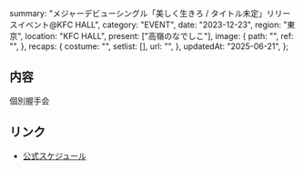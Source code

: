   summary: "メジャーデビューシングル「美しく生きろ / タイトル未定」リリースイベント@KFC HALL",
  category: "EVENT",
  date: "2023-12-23",
  region: "東京",
  location: "KFC HALL",
  present: ["高嶺のなでしこ"],
  image: {
    path: "",
    ref: "",
  },
  recaps: {
    costume: "",
    setlist: [],
    url: "",
  },
  updatedAt: "2025-06-21",
};

## 内容

個別握手会

## リンク

- [公式スケジュール](https://takanenonadeshiko.jp/?p=1585)

